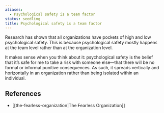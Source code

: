 ```yaml
---
aliases:
  - Psychological safety is a team factor
status: seedling
title: Psychological safety is a team factor
---
```

Research has shown that all organizations have pockets of high and low psychological safety. This is because psychological safety mostly happens at the team level rather than at the organization level.

It makes sense when you think about it: psychological safety is the belief that it’s safe for me to take a risk with someone else—that there will be no formal or informal punitive consequences. As such, it spreads vertically and horizontally in an organization rather than being isolated within an individual.

## References

- [[the-fearless-organization|The Fearless Organization]]
